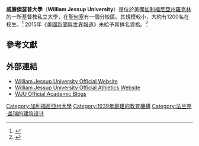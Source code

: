 {{Infobox University
|image = 
|name = William Jessup University
|motto = Transforming Tomorrow...Today
|established = 1939
|type =私立大學
|affiliation = 基督教
|endowment = $110萬 <ref>{{cite web  | title = 2008 NACUBO Endowment Study  | work =   | publisher = National Association of College and University Business Officers  | date =   | url = http://www.nacubo.org/documents/research/NES2008PublicTable-AllInstitutionsByFY08MarketValue.pdf  | format = PDF  | doi =   | accessdate = January 27, 2009  | deadurl = yes  | archiveurl = https://web.archive.org/web/20101229055632/http://www.nacubo.org/documents/research/NES2008PublicTable-AllInstitutionsByFY08MarketValue.pdf  | archivedate = 2010年12月29日  }}</ref>
|president=
|city = [[羅克林 (加利福尼亞州)|羅克林
]]
|state          = [[加利福尼亞州|加利福尼亞州]]
|country        = [[美國|美國]]
|enrollment = 1200（全日制）
|campus = 郊區
|colors = 藍色和白色
|website= [http://www.jessup.edu www.jessup.edu]
}}
'''威廉傑瑟普大學'''（'''William Jessup University'''）是位於美國[[加利福尼亞州|加利福尼亞州]][[羅克林_(加利福尼亞州)|羅克林]]的一所基督教私立大學，在[[聖何塞|聖何塞]]有一個分校區。其規模較小，大約有1200名在校生。<ref>{{Cite web |url=http://www.jessup.edu/about/enrollment-profile |title=William Jessup University<!-- Bot generated title --> |access-date=2015-02-11 |archive-url=https://web.archive.org/web/20130828075813/http://www.jessup.edu/about/enrollment-profile |archive-date=2013-08-28 |dead-url=yes }}</ref> 2015年《[[美國新聞與世界報道|美國新聞與世界報道]]》未給予其排名資格。<ref>{{cite web|url=http://colleges.usnews.rankingsandreviews.com/best-colleges/william-jessup-university-1281|title=William Jessup University|work=|publisher=U.S. News & World Report|accessdate=2015-02-11|archive-date=2016-10-14|archive-url=https://web.archive.org/web/20161014081435/http://colleges.usnews.rankingsandreviews.com/best-colleges/william-jessup-university-1281|dead-url=no}}</ref>

==參考文獻==
{{reflist}}

==外部連結==
*[http://www.jessup.edu/ William Jessup University Official Website] {{Wayback|url=http://www.jessup.edu/ |date=20210301073647 }}
*[http://www.jessupathletics.com/ William Jessup University Official Athletics Website] {{Wayback|url=http://www.jessupathletics.com/ |date=20210310172119 }}
*[https://web.archive.org/web/20150212001915/http://jessupblogs.com/ WJU Official Academic Blogs]

{{加利福尼亞州的學院和大學}}

[[Category:加利福尼亞州大學|Category:加利福尼亞州大學]]
[[Category:1939年創建的教育機構|Category:1939年創建的教育機構]]
[[Category:法兰克·盖瑞的建筑设计|Category:法兰克·盖瑞的建筑设计]]